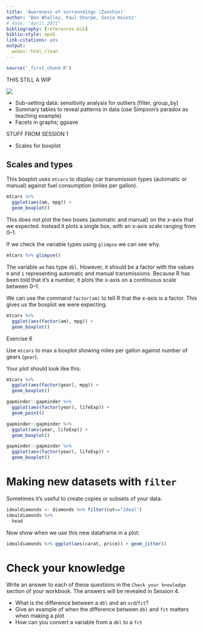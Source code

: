 ```yaml
---
title: 'Awareness of surroundings (Zanshin)'
author: 'Ben Whalley, Paul Sharpe, Sonja Heintz'
# date: "April 2021"
bibliography: [references.bib]
biblio-style: apa6
link-citations: yes
output:
  webex::html_clean
---
```



```r
source('_first_chunk.R')
```


THIS STILL A WIP

![](images/zanshin.jpg)


<!-- > The lingering mind/The lingering mind: alertness and readiness to meet the situation. (Zanshin) -->

<!-- Zanshin is a continuing state of alertness and readiness to meet the situation. To stretch our metaphor a little — when working with data it's  -->
<!-- important to remain open to alternative explanations and to provide the best possible summary of our data. -->


- Sub-setting data: sensitivity analysis for outliers (filter, group_by)
- Summary tables to reveal patterns in data (use Simpson's paradox as teaching example)
- Facets in graphs; ggsave



STUFF FROM SESSION 1

- Scales for boxplot


## Scales and types

This boxplot uses `mtcars` to display car transmission types (automatic or manual) against fuel consumption (miles per
gallon).

```r
mtcars %>%
  ggplot(aes(am, mpg)) +
  geom_boxplot()
```

This does not plot the two boxes (automatic and manual) on the x-axis that we expected. Instead it plots a single box,
with an x-axis scale ranging from 0--1.

If we check the variable types using `glimpse` we can see why.

```r
mtcars %>% glimpse()
```

The variable `am` has type `dbl`. However, it should be a factor with the values `0` and `1` representing automatic and
manual transmissions. Because R has been told that it's a number, it plots the x-axis on a continuous scale between
0--1.

We can use the command `factor(am)` to tell R that the x-axis is a factor. This gives us the boxplot we were expecting.

```r
mtcars %>%
  ggplot(aes(factor(am), mpg)) +
  geom_boxplot()
```

:::{.exercise}
Exercise 6

Use `mtcars` to max a boxplot showing miles per gallon against number of gears (`gear`).
:::

Your plot should look like this:

```r
mtcars %>%
  ggplot(aes(factor(gear), mpg)) +
  geom_boxplot()
```

<a name="colour"></a>







```r

gapminder::gapminder %>% 
  ggplot(aes(factor(year), lifeExp)) + 
  geom_point()

gapminder::gapminder %>% 
  ggplot(aes(year, lifeExp)) + 
  geom_boxplot()

gapminder::gapminder %>% 
  ggplot(aes(factor(year), lifeExp)) + 
  geom_boxplot()
```





# Making new datasets with `filter`

Sometimes it's useful to create copies or subsets of your data. 

```r
idealdiamonds <- diamonds %>% filter(cut=="Ideal")
idealdiamonds %>% 
  head
```

Now show when we use this new dataframe in a plot:

```r
idealdiamonds %>% ggplot(aes(carat, price)) + geom_jitter()
```

# Check your knowledge

Write an answer to each of these questions in the `Check your knowledge` section of your workbook. The answers will be
revealed in Session 4.

- What is the difference between a `dbl` and an `ord`/`fct`?
- Give an example of when the difference between `dbl` and `fct` matters when making a plot
- How can you convert a variable from a `dbl` to a `fct`


